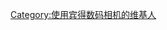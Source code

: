 {{Userbox
  |border-c = #000000
  |border-s = 1
  |id-c     = #FFFFFF
  |id-s     = 12
  |id-fc    = #000000
  |info-c   = red
  |info-s   = 8
  |info-fc  = #FFFFFF
  |id       = [[File:Pentax Logo.svg|40px]]
  |info     = 這個用戶使用[[賓得士]]出品的[[數碼相機]]。
  |nocat    = {{{nocat|使用宾得数码相机的维基人}}}
}}
<includeonly>[[Category:使用宾得数码相机的维基人]]</includeonly>